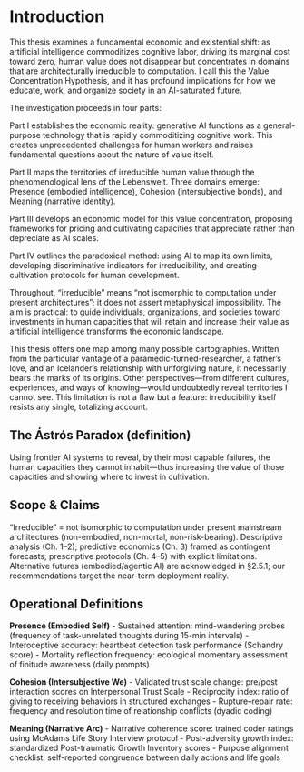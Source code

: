 # Introduction

This thesis examines a fundamental economic and existential shift: as artificial intelligence commoditizes cognitive labor, driving its marginal cost toward zero, human value does not disappear but concentrates in domains that are architecturally irreducible to computation. I call this the Value Concentration Hypothesis, and it has profound implications for how we educate, work, and organize society in an AI-saturated future.

The investigation proceeds in four parts:

Part I establishes the economic reality: generative AI functions as a general-purpose technology that is rapidly commoditizing cognitive work. This creates unprecedented challenges for human workers and raises fundamental questions about the nature of value itself.

Part II maps the territories of irreducible human value through the phenomenological lens of the Lebenswelt. Three domains emerge: Presence (embodied intelligence), Cohesion (intersubjective bonds), and Meaning (narrative identity).

Part III develops an economic model for this value concentration, proposing frameworks for pricing and cultivating capacities that appreciate rather than depreciate as AI scales.

Part IV outlines the paradoxical method: using AI to map its own limits, developing discriminative indicators for irreducibility, and creating cultivation protocols for human development.

Throughout, "irreducible" means "not isomorphic to computation under present architectures"; it does not assert metaphysical impossibility. The aim is practical: to guide individuals, organizations, and societies toward investments in human capacities that will retain and increase their value as artificial intelligence transforms the economic landscape.

This thesis offers one map among many possible cartographies. Written from the particular vantage of a paramedic-turned-researcher, a father's love, and an Icelander's relationship with unforgiving nature, it necessarily bears the marks of its origins. Other perspectives—from different cultures, experiences, and ways of knowing—would undoubtedly reveal territories I cannot see. This limitation is not a flaw but a feature: irreducibility itself resists any single, totalizing account.

::: {.callout-note}
## The Ástrós Paradox (definition)

Using frontier AI systems to reveal, by their most capable failures, the human capacities they cannot inhabit—thus increasing the value of those capacities and showing where to invest in cultivation.
:::

::: {.callout-important}
## Scope & Claims

"Irreducible" = not isomorphic to computation under present mainstream architectures (non-embodied, non-mortal, non-risk-bearing). Descriptive analysis (Ch. 1–2); predictive economics (Ch. 3) framed as contingent forecasts; prescriptive protocols (Ch. 4–5) with explicit limitations. Alternative futures (embodied/agentic AI) are acknowledged in §2.5.1; our recommendations target the near-term deployment reality.
:::

::: {.callout-tip}
## Operational Definitions

**Presence (Embodied Self)** - Sustained attention: mind-wandering probes (frequency of task-unrelated thoughts during 15-min intervals) - Interoceptive accuracy: heartbeat detection task performance (Schandry score) - Mortality reflection frequency: ecological momentary assessment of finitude awareness (daily prompts)

**Cohesion (Intersubjective We)** - Validated trust scale change: pre/post interaction scores on Interpersonal Trust Scale - Reciprocity index: ratio of giving to receiving behaviors in structured exchanges - Rupture–repair rate: frequency and resolution time of relationship conflicts (dyadic coding)

**Meaning (Narrative Arc)** - Narrative coherence score: trained coder ratings using McAdams Life Story Interview protocol - Post-adversity growth index: standardized Post-traumatic Growth Inventory scores - Purpose alignment checklist: self-reported congruence between daily actions and life goals
:::